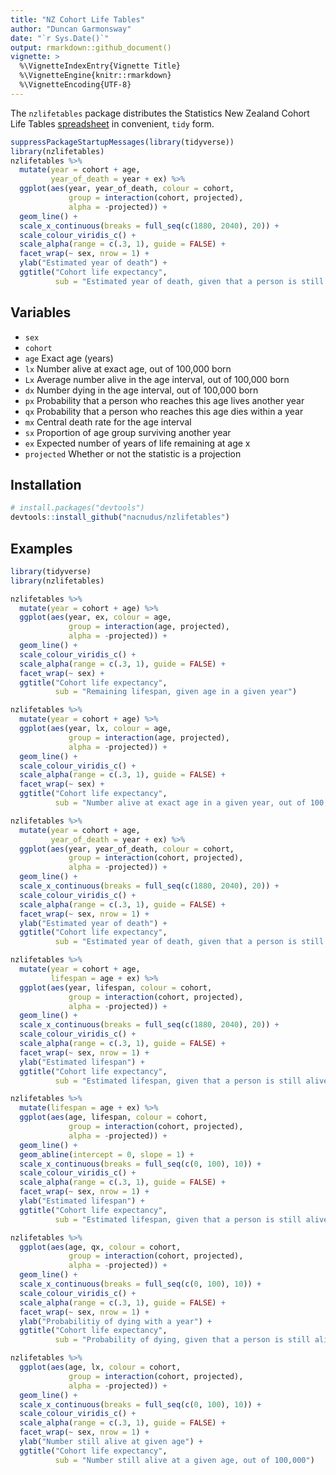 ```yaml
---
title: "NZ Cohort Life Tables"
author: "Duncan Garmonsway"
date: "`r Sys.Date()`"
output: rmarkdown::github_document()
vignette: >
  %\VignetteIndexEntry{Vignette Title}
  %\VignetteEngine{knitr::rmarkdown}
  %\VignetteEncoding{UTF-8}
---
```


The `nzlifetables` package distributes the Statistics New Zealand Cohort Life
Tables
[spreadsheet](http://www.stats.govt.nz/browse_for_stats/health/life_expectancy/cohort-life-tables-info-releases.aspx)
in convenient, `tidy` form.

```r
suppressPackageStartupMessages(library(tidyverse))
library(nzlifetables)
nzlifetables %>%
  mutate(year = cohort + age,
         year_of_death = year + ex) %>%
  ggplot(aes(year, year_of_death, colour = cohort,
             group = interaction(cohort, projected),
             alpha = -projected)) +
  geom_line() +
  scale_x_continuous(breaks = full_seq(c(1880, 2040), 20)) +
  scale_colour_viridis_c() +
  scale_alpha(range = c(.3, 1), guide = FALSE) +
  facet_wrap(~ sex, nrow = 1) +
  ylab("Estimated year of death") +
  ggtitle("Cohort life expectancy",
          sub = "Estimated year of death, given that a person is still alive in a given year")
```

## Variables

* `sex`
* `cohort`
* `age` Exact age (years)
* `lx` Number alive at exact age, out of 100,000 born
* `Lx` Average number alive in the age interval, out of 100,000 born
* `dx` Number dying in the age interval, out of 100,000 born
* `px` Probability that a person who reaches this age lives another year
* `qx` Probability that a person who reaches this age dies within a year
* `mx` Central death rate for the age interval
* `sx` Proportion of age group surviving another year
* `ex` Expected number of years of life remaining at age x
* `projected` Whether or not the statistic is a projection

## Installation

```r
# install.packages("devtools")
devtools::install_github("nacnudus/nzlifetables")
```

## Examples

```r
library(tidyverse)
library(nzlifetables)
```

```r
nzlifetables %>%
  mutate(year = cohort + age) %>%
  ggplot(aes(year, ex, colour = age,
             group = interaction(age, projected),
             alpha = -projected)) +
  geom_line() +
  scale_colour_viridis_c() +
  scale_alpha(range = c(.3, 1), guide = FALSE) +
  facet_wrap(~ sex) +
  ggtitle("Cohort life expectancy",
          sub = "Remaining lifespan, given age in a given year")
```

```r
nzlifetables %>%
  mutate(year = cohort + age) %>%
  ggplot(aes(year, lx, colour = age,
             group = interaction(age, projected),
             alpha = -projected)) +
  geom_line() +
  scale_colour_viridis_c() +
  scale_alpha(range = c(.3, 1), guide = FALSE) +
  facet_wrap(~ sex) +
  ggtitle("Cohort life expectancy",
          sub = "Number alive at exact age in a given year, out of 100,000")
```

```r
nzlifetables %>%
  mutate(year = cohort + age,
         year_of_death = year + ex) %>%
  ggplot(aes(year, year_of_death, colour = cohort,
             group = interaction(cohort, projected),
             alpha = -projected)) +
  geom_line() +
  scale_x_continuous(breaks = full_seq(c(1880, 2040), 20)) +
  scale_colour_viridis_c() +
  scale_alpha(range = c(.3, 1), guide = FALSE) +
  facet_wrap(~ sex, nrow = 1) +
  ylab("Estimated year of death") +
  ggtitle("Cohort life expectancy",
          sub = "Estimated year of death, given that a person is still alive in a given year")
```

```r
nzlifetables %>%
  mutate(year = cohort + age,
         lifespan = age + ex) %>%
  ggplot(aes(year, lifespan, colour = cohort,
             group = interaction(cohort, projected),
             alpha = -projected)) +
  geom_line() +
  scale_x_continuous(breaks = full_seq(c(1880, 2040), 20)) +
  scale_colour_viridis_c() +
  scale_alpha(range = c(.3, 1), guide = FALSE) +
  facet_wrap(~ sex, nrow = 1) +
  ylab("Estimated lifespan") +
  ggtitle("Cohort life expectancy",
          sub = "Estimated lifespan, given that a person is still alive in a given year")
```

```r
nzlifetables %>%
  mutate(lifespan = age + ex) %>%
  ggplot(aes(age, lifespan, colour = cohort,
             group = interaction(cohort, projected),
             alpha = -projected)) +
  geom_line() +
  geom_abline(intercept = 0, slope = 1) +
  scale_x_continuous(breaks = full_seq(c(0, 100), 10)) +
  scale_colour_viridis_c() +
  scale_alpha(range = c(.3, 1), guide = FALSE) +
  facet_wrap(~ sex, nrow = 1) +
  ylab("Estimated lifespan") +
  ggtitle("Cohort life expectancy",
          sub = "Estimated lifespan, given that a person is still alive at a given age")
```

```r
nzlifetables %>%
  ggplot(aes(age, qx, colour = cohort,
             group = interaction(cohort, projected),
             alpha = -projected)) +
  geom_line() +
  scale_x_continuous(breaks = full_seq(c(0, 100), 10)) +
  scale_colour_viridis_c() +
  scale_alpha(range = c(.3, 1), guide = FALSE) +
  facet_wrap(~ sex, nrow = 1) +
  ylab("Probabilitiy of dying with a year") +
  ggtitle("Cohort life expectancy",
          sub = "Probability of dying, given that a person is still alive at a given age")
```

```r
nzlifetables %>%
  ggplot(aes(age, lx, colour = cohort,
             group = interaction(cohort, projected),
             alpha = -projected)) +
  geom_line() +
  scale_x_continuous(breaks = full_seq(c(0, 100), 10)) +
  scale_colour_viridis_c() +
  scale_alpha(range = c(.3, 1), guide = FALSE) +
  facet_wrap(~ sex, nrow = 1) +
  ylab("Number still alive at given age") +
  ggtitle("Cohort life expectancy",
          sub = "Number still alive at a given age, out of 100,000")
```
